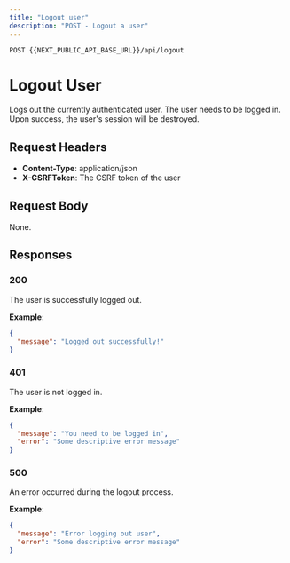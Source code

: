 ```yaml
---
title: "Logout user"
description: "POST - Logout a user"
---
```

```
POST {{NEXT_PUBLIC_API_BASE_URL}}/api/logout
```

# Logout User

Logs out the currently authenticated user. The user needs to be logged in. Upon success, the user's session will be destroyed.

## Request Headers

- **Content-Type**: application/json  
- **X-CSRFToken**: The CSRF token of the user  

## Request Body

None.

## Responses

### 200
The user is successfully logged out.

**Example**:  
```json
{
  "message": "Logged out successfully!"
}
```

### 401
The user is not logged in.  

**Example**:  
```json
{
  "message": "You need to be logged in",
  "error": "Some descriptive error message"
}
```

### 500
An error occurred during the logout process.  

**Example**:  
```json
{
  "message": "Error logging out user",
  "error": "Some descriptive error message"
}
```